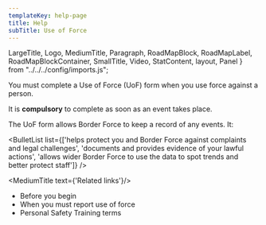 ```yaml
---
templateKey: help-page
title: Help
subTitle: Use of Force
---
```

LargeTitle, Logo, MediumTitle, Paragraph, RoadMapBlock, RoadMapLabel, RoadMapBlockContainer, SmallTitle, Video, StatContent, layout, Panel } from "../../../config/imports.js";

You must complete a Use of Force (UoF) form when you <Link class="govuk-link" to="/help/uof/uof-when-you-must-report-use-of-force/">use force against a person.</Link>

It is **compulsory** to complete as soon as an event takes place.

The UoF form allows Border Force to keep a record of any events. It:

<BulletList list={['helps protect you and Border Force against complaints and legal challenges', 'documents and provides evidence of your lawful actions', 'allows wider Border Force to use the data to spot trends and better protect staff']} />

<MediumTitle text={'Related links'}/>

<ul class="govuk-list govuk-list--bullet">
	<li><Link class="govuk-link" to="/help/uof/uof-before-you-begin/">Before you begin</Link></li>
	<li><Link class="govuk-link" to="/help/uof/uof-when-you-must-report-use-of-force/">When you must report use of force</Link></li>
    <li><Link class="govuk-link" to="/help/uof/uof-personal-safety-training-terms/">Personal Safety Training terms</Link></li>
</ul>
